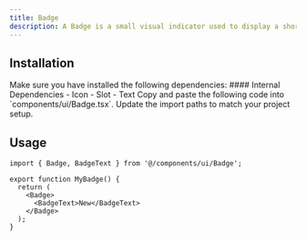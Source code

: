 ```yaml
---
title: Badge
description: A Badge is a small visual indicator used to display a short piece of information, such as a number, label, or status.
---
```



## Installation

<Steps>

<Step>
Make sure you have installed the following dependencies:
#### Internal Dependencies
  - <Link href={'/docs/components/icon'}>Icon</Link>
  - <Link href={'/docs/utils/slot'}>Slot</Link>
  - <Link href={'/docs/components/text'}>Text</Link>
</Step>

<Step>
Copy and paste the following code into `components/ui/Badge.tsx`.
<DynamicCodeBlock lang="tsx" code={readComponentFile('Badge')} />
</Step>

<Step>
Update the import paths to match your project setup.
</Step>

</Steps>

## Usage

```tsx title="MyBadge.tsx"
import { Badge, BadgeText } from '@/components/ui/Badge';

export function MyBadge() {
  return (
    <Badge>
      <BadgeText>New</BadgeText>
    </Badge>
  );
}
```